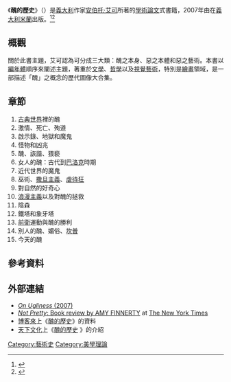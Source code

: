 {{Infobox book
| name         = 醜的歷史<br />{{lang|it|Storia della bruttezza}}
| title_orig   = {{lang|it|Storia della bruttezza}}
| translator   = [[彭淮棟|彭淮棟]]<ref>{{cite web |url=https://www.linkingbooks.com.tw/LNB/author/Author.aspx?ID=0000690 |title=作家專區：彭淮棟 |publisher=[[聯經出版|聯經出版]] |accessdate=2016-12-27 |archive-date=2017-12-08 |archive-url=https://web.archive.org/web/20171208174852/https://www.linkingbooks.com.tw/LNB/author/Author.aspx?ID=0000690 |dead-url=no }}</ref>
| image        = Storia della bruttezza (chi-Hant-TW version cover).jpg
| caption      = 中文版封面
| author       = [[安伯托·艾可|安伯托·艾可]]
| cover_artist =
| country      = {{ITA}}
| language     = [[義大利語|義大利語]]
| series       =
| genre        = [[學術|學術]]、[[隨筆|隨筆]]、[[審美|審美]]
| publisher    = {{flagicon|ITA}} {{tsl|en|Bompiani|Bompiani}}
| pub_date     = 2007年
| chinese_pub_date = {{flagicon|ROC}} 2008年11月1日<br />{{flagicon|PRC}} 2010年3月1日
| media_type   = 
| pages        = 456頁{{small|（正體中文版）}}
| isbn         = 88-452-5397-X
| dewey        = 111
| congress     = BH301.U5 .S76 2007
| oclc         = 148996502
| preceded_by  = 《[[美的歷史|美的歷史]]》
| followed_by  = 
}}

《'''醜的歷史'''》（{{lang-it|Storia della bruttezza}}）是[[義大利人|義大利]]作家[[安伯托·艾可|安伯托·艾可]]所著的[[學術論文|學術論文]]式書籍，2007年由{{tsl|en|Bompiani|Bompiani}}在[[義大利|義大利]][[米蘭|米蘭]]出版。<ref>{{cite web|url=http://www-iri.upc.es/people/thomas/Collection/details/61268.html|title=''Storia Della Bruttezza'' - Umberto Eco}}</ref><ref>{{cite web|url=http://www.tecalibri.info/E/ECO_bruttezza.htm|title=''Storia della bruttezza''|website=TecaLibri}}</ref>

== 概觀 ==
關於此書主題，艾可認為可分成三大類：醜之本身、惡之本體和惡之藝術。本書以[[編年體|編年體]]順序來闡述主題，著重於[[文學|文學]]、[[哲學|哲學]]以及[[視覺藝術|視覺藝術]]，特別是[[繪畫|繪畫]]領域，是一部描述「醜」之概念的歷代圖像大合集。

== 章節 ==
{{div col|colwidth=20em}}
# [[古典時代|古典世界]]裡的醜 
# 激情、死亡、殉道
# 啟示錄、地獄和魔鬼
# 怪物和凶兆
# 醜、詼諧、猥褻
# 女人的醜：古代到[[巴洛克|巴洛克]]時期
# 近代世界的魔鬼
# 巫術、[[撒旦教|撒旦主義]]、[[虐待狂|虐待狂]]
# 對自然的好奇心
# [[浪漫主義|浪漫主義]]以及對醜的拯救
# 陰森
# 鐵塔和象牙塔
# [[前衛|前衛]]運動與醜的勝利
# 別人的醜、媚俗、[[坎普風|坎普]]
# 今天的醜
{{div col end}}

== 參考資料 ==
{{reflist}}

== 外部連結 ==
{{Wikiquote|Umberto Eco}}
* [https://web.archive.org/web/20170420211146/http://www.umbertoeco.com/en/on-ugliness-2007.html ''On Ugliness'' (2007)] {{en}}
* [http://www.nytimes.com/2007/12/02/books/review/Finnerty-t.html ''Not Pretty'': Book review by AMY FINNERTY] at [[The_New_York_Times|The New York Times]] {{en}}
* [[博客來|博客來]]上《[http://www.books.com.tw/products/0010416810 醜的歷史]》的資料 {{zh-tw}}
* [[天下文化|天下文化]]上《[http://www.bookzone.com.tw/event/linkingbooks_9804/ 醜的歷史] {{Wayback|url=http://www.bookzone.com.tw/event/linkingbooks_9804/ |date=20161230230443 }}》的介紹 {{zh-tw}}

{{Authority control}}

{{Portal bar|文學|義大利}}

[[Category:藝術史|Category:藝術史]]
[[Category:美學理論|Category:美學理論]]